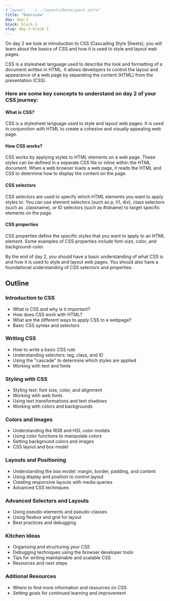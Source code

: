 ```yaml
---
# layout: '../../layouts/NoteLayout.astro'
title: "Overview"
day: day-2
block: block-1
slug: day-2-block-1
---
```


On day 2 we look at introduction to CSS (Cascading Style Sheets), you will learn about the basics of CSS and how it is used to style and layout web pages.

CSS is a stylesheet language used to describe the look and formatting of a document written in HTML. It allows developers to control the layout and appearance of a web page by separating the content (HTML) from the presentation (CSS).

### Here are some key concepts to understand on day 2 of your CSS journey:

#### What is CSS?

CSS is a stylesheet language used to style and layout web pages. It is used in conjunction with HTML to create a cohesive and visually appealing web page.

#### How CSS works?
 
CSS works by applying styles to HTML elements on a web page. These styles can be defined in a separate CSS file or inline within the HTML document. When a web browser loads a web page, it reads the HTML and CSS to determine how to display the content on the page.

#### CSS selectors

 CSS selectors are used to specify which HTML elements you want to apply styles to. You can use element selectors (such as p, h1, div), class selectors (such as .classname), or ID selectors (such as #idname) to target specific elements on the page.

#### CSS properties

 CSS properties define the specific styles that you want to apply to an HTML element. Some examples of CSS properties include font-size, color, and background-color.

By the end of day 2, you should have a basic understanding of what CSS is and how it is used to style and layout web pages. You should also have a foundational understanding of CSS selectors and properties.

## Outline


### Introduction to CSS

- What is CSS and why is it important?
- How does CSS work with HTML?
- What are the different ways to apply CSS to a webpage?
- Basic CSS syntax and selectors

### Writing CSS

- How to write a basic CSS rule
- Understanding selectors: tag, class, and ID
- Using the "cascade" to determine which styles are applied
- Working with text and fonts

### Styling with CSS

- Styling text: font size, color, and alignment
- Working with web fonts
- Using text transformations and text shadows
- Working with colors and backgrounds

### Colors and Images

- Understanding the RGB and HSL color models
- Using color functions to manipulate colors
- Setting background colors and images
- CSS layout and box model

### Layouts and Positioning

- Understanding the box model: margin, border, padding, and content
- Using display and position to control layout
- Creating responsive layouts with media queries
- Advanced CSS techniques

### Advanced Selectors and Layouts

- Using pseudo-elements and pseudo-classes
- Using flexbox and grid for layout
- Best practices and debugging

### Kitchen Ideas

- Organizing and structuring your CSS
- Debugging techniques using the browser developer tools
- Tips for writing maintainable and scalable CSS
- Resources and next steps

### Aditional Resources

- Where to find more information and resources on CSS
- Setting goals for continued learning and improvement
